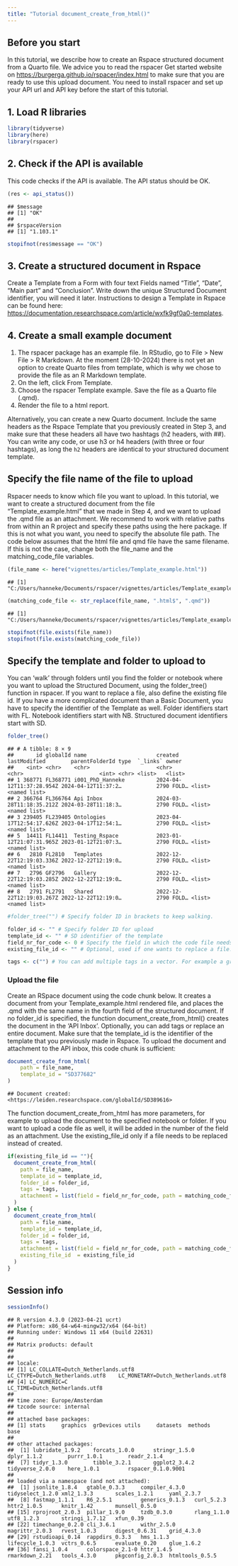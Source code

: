 ```yaml
---
title: "Tutorial document_create_from_html()"
---
```


## Before you start

In this tutorial, we describe how to create an Rspace structured document from a Quarto file. We advice you to read the rspacer Get started website on <https://burgerga.github.io/rspacer/index.html> to make sure that you are ready to use this upload document. You need to install rspacer and set up your API url and API key before the start of this tutorial.

## 1. Load R libraries

``` r
library(tidyverse)
library(here)
library(rspacer)
```

## 2. Check if the API is available

This code checks if the API is available. The API status should be OK.

``` r
(res <- api_status())
```

```         
## $message
## [1] "OK"
## 
## $rspaceVersion
## [1] "1.103.1"
```

``` r
stopifnot(res$message == "OK")
```

## 3. Create a structured document in Rspace

Create a Template from a Form with four text Fields named "Title", "Date", "Main part" and "Conclusion". Write down the unique Structured Document identifier, you will need it later. Instructions to design a Template in Rspace can be found here: <https://documentation.researchspace.com/article/wxfk9gf0a0-templates>.

## 4. Create a small example document

1.  The rspacer package has an example file. In RStudio, go to File \> New File \> R Markdown. At the moment (28-10-2024) there is not yet an option to create Quarto files from template, which is why we chose to provide the file as an R Markdown template.
2.  On the left, click From Template.
3.  Choose the rspacer Template example. Save the file as a Quarto file (.qmd).
4.  Render the file to a html report.

Alternatively, you can create a new Quarto document. Include the same headers as the Rspace Template that you previously created in Step 3, and make sure that these headers all have two hashtags (h2 headers, with \##). You can write any code, or use h3 or h4 headers (with three or four hashtags), as long the `h2` headers are identical to your structured document template.

## Specify the file name of the file to upload

Rspacer needs to know which file you want to upload. In this tutorial, we want to create a structured document from the file "Template_example.html" that we made in Step 4, and we want to upload the .qmd file as an attachment. We recommend to work with relative paths from within an R project and specify these paths using the here package. If this is not what you want, you need to specify the absolute file path. The code below assumes that the html file and qmd file have the same filename. If this is not the case, change both the file_name and the matching_code_file variables.

``` r
(file_name <- here("vignettes/articles/Template_example.html"))
```

```         
## [1] "C:/Users/hanneke/Documents/rspacer/vignettes/articles/Template_example.html"
```

``` r
(matching_code_file <- str_replace(file_name, ".html$", ".qmd"))
```

```         
## [1] "C:/Users/hanneke/Documents/rspacer/vignettes/articles/Template_example.qmd"
```

``` r
stopifnot(file.exists(file_name))
stopifnot(file.exists(matching_code_file))
```

## Specify the template and folder to upload to

You can 'walk' through folders until you find the folder or notebook where you want to upload the Structured Document, using the folder_tree() function in rspacer. If you want to replace a file, also define the existing file id. If you have a more complicated document than a Basic Document, you have to specify the identifier of the Template as well. Folder identifiers start with FL. Notebook identifiers start with NB. Structured document identifiers start with SD.

``` r
folder_tree()
```

```         
## # A tibble: 8 × 9
##       id globalId name                      created                  lastModified        parentFolderId type  `_links` owner       
##    <int> <chr>    <chr>                     <chr>                    <chr>                        <int> <chr> <list>   <list>      
## 1 368771 FL368771 i001_PhD_Hanneke          2024-04-12T11:37:28.954Z 2024-04-12T11:37:2…           2790 FOLD… <list>   <named list>
## 2 366764 FL366764 Api Inbox                 2024-03-28T11:18:35.212Z 2024-03-28T11:18:3…           2790 FOLD… <list>   <named list>
## 3 239405 FL239405 Ontologies                2023-04-17T12:54:17.626Z 2023-04-17T12:54:1…           2790 FOLD… <list>   <named list>
## 5  14411 FL14411  Testing_Rspace            2023-01-12T21:07:31.965Z 2023-01-12T21:07:3…           2790 FOLD… <list>   <named list>
## 6   2810 FL2810   Templates                 2022-12-22T12:19:03.336Z 2022-12-22T12:19:0…           2790 FOLD… <list>   <named list>
## 7   2796 GF2796   Gallery                   2022-12-22T12:19:03.285Z 2022-12-22T12:19:0…           2790 FOLD… <list>   <named list>
## 8   2791 FL2791   Shared                    2022-12-22T12:19:03.267Z 2022-12-22T12:19:0…           2790 FOLD… <list>   <named list>
```

``` r
#folder_tree("") # Specify folder ID in brackets to keep walking.

folder_id <- "" # Specify folder ID for upload
template_id <- "" # SD identifier of the template
field_nr_for_code <- 0 # Specify the field in which the code file needs to be attached.
existing_file_id <- "" # Optional, used if one wants to replace a file. Leave empty string if no file needs to be created.

tags <- c("") # You can add multiple tags in a vector. For example a grant number, or "finished" or "in progress" or "failed".
```

### Upload the file

Create an RSpace document using the code chunk below. It creates a document from your Template_example.html rendered file, and places the .qmd with the same name in the fourth field of the structured document. If no folder_id is specified, the function document_create_from_html() creates the document in the 'API Inbox'. Optionally, you can add tags or replace an entire document. Make sure that the template_id is the identifier of the template that you previously made in Rspace. To upload the document and attachment to the API inbox, this code chunk is sufficient:

``` r
document_create_from_html(
    path = file_name,
    template_id = "SD377682"
)
```

```         
## Document created: <https://leiden.researchspace.com/globalId/SD389616>
```

The function document_create_from_html has more parameters, for example to upload the document to the specified notebook or folder. If you want to upload a code file as well, it will be added in the number of the field as an attachment. Use the existing_file_id only if a file needs to be replaced instead of created.

``` r
if(existing_file_id == ""){
  document_create_from_html(
    path = file_name,
    template_id = template_id,
    folder_id = folder_id,
    tags = tags,
    attachment = list(field = field_nr_for_code, path = matching_code_file)
  )
} else {
  document_create_from_html(
    path = file_name,
    template_id = template_id,
    folder_id = folder_id,
    tags = tags,
    attachment = list(field = field_nr_for_code, path = matching_code_file),
    existing_file_id  = existing_file_id
  )
}
```

## Session info

``` r
sessionInfo()
```

```         
## R version 4.3.0 (2023-04-21 ucrt)
## Platform: x86_64-w64-mingw32/x64 (64-bit)
## Running under: Windows 11 x64 (build 22631)
## 
## Matrix products: default
## 
## 
## locale:
## [1] LC_COLLATE=Dutch_Netherlands.utf8  LC_CTYPE=Dutch_Netherlands.utf8    LC_MONETARY=Dutch_Netherlands.utf8
## [4] LC_NUMERIC=C                       LC_TIME=Dutch_Netherlands.utf8    
## 
## time zone: Europe/Amsterdam
## tzcode source: internal
## 
## attached base packages:
## [1] stats     graphics  grDevices utils     datasets  methods   base     
## 
## other attached packages:
##  [1] lubridate_1.9.2    forcats_1.0.0      stringr_1.5.0      dplyr_1.1.2        purrr_1.0.1        readr_2.1.4       
##  [7] tidyr_1.3.0        tibble_3.2.1       ggplot2_3.4.2      tidyverse_2.0.0    here_1.0.1         rspacer_0.1.0.9001
## 
## loaded via a namespace (and not attached):
##  [1] jsonlite_1.8.4   gtable_0.3.3     compiler_4.3.0   tidyselect_1.2.0 xml2_1.3.3       scales_1.2.1     yaml_2.3.7      
##  [8] fastmap_1.1.1    R6_2.5.1         generics_0.1.3   curl_5.2.3       httr2_1.0.5      knitr_1.42       munsell_0.5.0   
## [15] rprojroot_2.0.3  pillar_1.9.0     tzdb_0.3.0       rlang_1.1.0      utf8_1.2.3       stringi_1.7.12   xfun_0.39       
## [22] timechange_0.2.0 cli_3.6.1        withr_2.5.0      magrittr_2.0.3   rvest_1.0.3      digest_0.6.31    grid_4.3.0      
## [29] rstudioapi_0.14  rappdirs_0.3.3   hms_1.1.3        lifecycle_1.0.3  vctrs_0.6.5      evaluate_0.20    glue_1.6.2      
## [36] fansi_1.0.4      colorspace_2.1-0 httr_1.4.5       rmarkdown_2.21   tools_4.3.0      pkgconfig_2.0.3  htmltools_0.5.5
```
